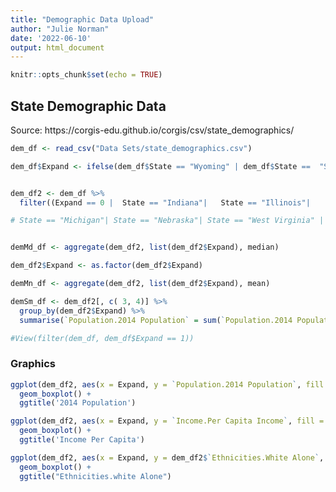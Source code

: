 ```yaml
---
title: "Demographic Data Upload"
author: "Julie Norman"
date: '2022-06-10'
output: html_document
---
```


```r
knitr::opts_chunk$set(echo = TRUE)
```

## State Demographic Data
Source: https://corgis-edu.github.io/corgis/csv/state_demographics/

```r
dem_df <- read_csv("Data Sets/state_demographics.csv")

dem_df$Expand <- ifelse(dem_df$State == "Wyoming" | dem_df$State ==  "South Dakota" | dem_df$State ==  "Wisconsin" | dem_df$State ==  "Kansas" | dem_df$State ==  "Tennessee" | dem_df$State ==  "Mississippi" | dem_df$State ==  "Alabama" | dem_df$State ==  "Georgia"  | dem_df$State ==  "North Carolina" | dem_df$State ==  "South Carolina" | dem_df$State ==  "Texas", 0, 1 )


dem_df2 <- dem_df %>% 
  filter((Expand == 0 |  State == "Indiana"|   State == "Illinois"|     State == "Louisiana"|    State == "Virginia" | State == "North Dakota"   | State == "Arkansas" | State == "North Dakota" | State == "Minnesota" | State == "Nevada" | State == "Indiana" | State == "Missouri") & State != "Texas")

# State == "Michigan"| State == "Nebraska"| State == "West Virginia" | State == "Iowa"| | State == "Oklahoma"  | State == "Kentucky" | State == "Colorado" |  State == "Ohio"| State == "District of Columbia" | State == "Montana" | State == "Idaho" 


demMd_df <- aggregate(dem_df2, list(dem_df2$Expand), median)

dem_df2$Expand <- as.factor(dem_df2$Expand)

demMn_df <- aggregate(dem_df2, list(dem_df2$Expand), mean)

demSm_df <- dem_df2[, c( 3, 4)] %>% 
  group_by(dem_df2$Expand) %>% 
  summarise(`Population.2014 Population` = sum(`Population.2014 Population`), `Population.2010 Population` = sum(`Population.2010 Population`))

#View(filter(dem_df, dem_df$Expand == 1))

```

### Graphics

```r
ggplot(dem_df2, aes(x = Expand, y = `Population.2014 Population`, fill = Expand)) +
  geom_boxplot() +
  ggtitle('2014 Population') 

```

```r
ggplot(dem_df2, aes(x = Expand, y = `Income.Per Capita Income`, fill = Expand)) +
  geom_boxplot() +
  ggtitle('Income Per Capita') 


```

```r


ggplot(dem_df2, aes(x = Expand, y = dem_df2$`Ethnicities.White Alone`, fill = Expand)) +
  geom_boxplot() +
  ggtitle("Ethnicities.white Alone") 


```